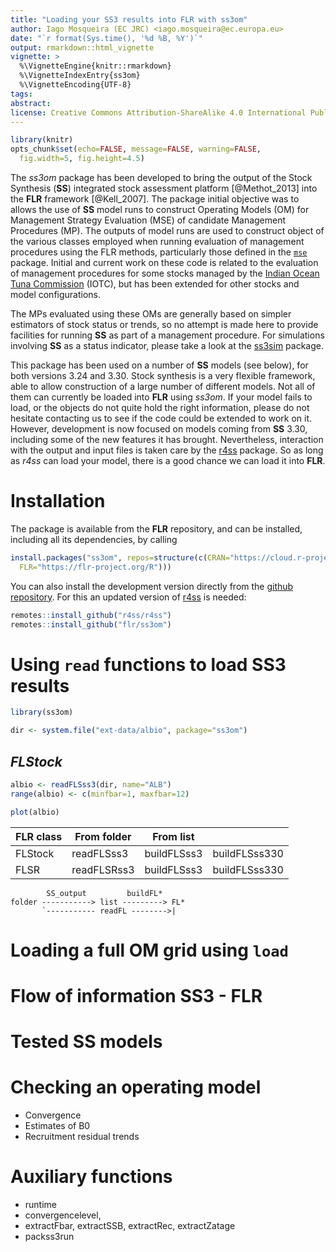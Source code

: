 ```yaml
---
title: "Loading your SS3 results into FLR with ss3om"
author: Iago Mosqueira (EC JRC) <iago.mosqueira@ec.europa.eu>
date: "`r format(Sys.time(), '%d %B, %Y')`"
output: rmarkdown::html_vignette
vignette: >
  %\VignetteEngine{knitr::rmarkdown}
  %\VignetteIndexEntry{ss3om}
  %\VignetteEncoding{UTF-8}
tags:
abstract:
license: Creative Commons Attribution-ShareAlike 4.0 International Public License
---
```


```r
library(knitr)
opts_chunk$set(echo=FALSE, message=FALSE, warning=FALSE,
  fig.width=5, fig.height=4.5)
```

The *ss3om* package has been developed to bring the output of the Stock Synthesis (**SS**) integrated stock assessment platform [@Methot_2013] into the **FLR** framework [@Kell_2007]. The package initial objective was to allows the use of **SS** model runs to construct Operating Models (OM) for Management Strategy Evaluation (MSE) of candidate Management Procedures (MP). The outputs of model runs are used to construct object of the various classes employed when running evaluation of management procedures using the FLR methods, particularly those defined in the [`mse`](https://flr-project.org/mse) package. Initial and current work on these code is related to the evaluation of management procedures for some stocks managed by the [Indian Ocean Tuna Commission](https://iotc.org/) (IOTC), but has been extended for other stocks and model configurations.

The MPs evaluated using these OMs are generally based on simpler estimators of stock status or trends, so no attempt is made here to provide facilities for running **SS** as part of a management procedure. For simulations involving **SS** as a status indicator, please take a look at the [ss3sim](https://github.com/ss3sim/ss3sim) package.

This package has been used on a number of **SS** models (see below), for both versions 3.24 and 3.30. Stock synthesis is a very flexible framework, able to allow construction of a large number of different models. Not all of them can currently be loaded into **FLR** using *ss3om*. If your model fails to load, or the objects do not quite hold the right information, please do not hesitate contacting us to see if the code could be extended to work on it. However, development is now focused on models coming from **SS** 3.30, including some of the new features it has brought. Nevertheless, interaction with the output and input files is taken care by the [r4ss](https://github.com/r4ss/r4ss) package. So as long as *r4ss* can load your model, there is a good chance we can load it into **FLR**.

# Installation


The package is available from the **FLR** repository, and can be installed, including all its dependencies, by calling

```r
install.packages("ss3om", repos=structure(c(CRAN="https://cloud.r-project.org/",
  FLR="https://flr-project.org/R")))
```

You can also install the development version directly from the [github repository](https://github.com/flr/ss3om). For this an updated version of [r4ss](https://github.com/r4ss/r4ss) is needed:

```r
remotes::install_github("r4ss/r4ss")
remotes::install_github("flr/ss3om")
```

# Using `read` functions to load SS3 results

```r
library(ss3om)
```

```r
dir <- system.file("ext-data/albio", package="ss3om")
```

## *FLStock*

```r
albio <- readFLSss3(dir, name="ALB")
range(albio) <- c(minfbar=1, maxfbar=12)

plot(albio)
```

| FLR class | From folder | From list   |               |
|-----------|-------------|-------------|---------------|
| FLStock   | readFLSss3  | buildFLSss3 | buildFLSss330 |
| FLSR      | readFLSRss3 | buildFLSss3 | buildFLSss330 |


```
        SS_output         buildFL*
folder -----------> list ---------> FL*
       `----------- readFL -------->|

```

# Loading a full OM grid using `load`

# Flow of information SS3 - FLR

# Tested SS models

# Checking an operating model

- Convergence
- Estimates of B0
- Recruitment residual trends

# Auxiliary functions

- runtime
- convergencelevel,
- extractFbar, extractSSB, extractRec, extractZatage
- packss3run

